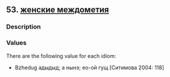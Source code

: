## 53. <a href =  'https://agricolamz.github.io/The_Circassian_Isoglosses_Database/53.html'>женские междометия</a>
### Description



### Values
There are the following value for each idiom:

* Bzhedug  адыдыд; а нынэ; ео-ой гущ [Ситимова 2004: 118] 

